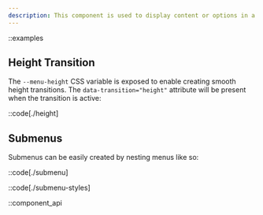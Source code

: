 ```yaml
---
description: This component is used to display content or options in a floating panel.
---
```


::examples

## Height Transition

The `--menu-height` CSS variable is exposed to enable creating smooth height transitions. The
`data-transition="height"` attribute will be present when the transition is active:

::code[./height]

## Submenus

Submenus can be easily created by nesting menus like so:

::code[./submenu]

::code[./submenu-styles]

::component_api
